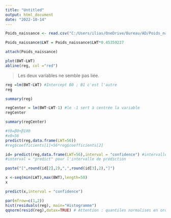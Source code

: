```yaml
---
title: "Untitled"
output: html_document
date: "2022-10-14"
---
```


```r
Poids_naissance <- read.csv("C:/Users/ilias/OneDrive/Bureau/AD/Poids_naissance.txt", sep=";")
```

```r
Poids_naissance$LWT = Poids_naissance$LWT*0.45359237 
```

```r
attach(Poids_naissance)
```

```r
plot(BWT~LWT)
abline(reg, col ="red")
```

> Les deux variables ne semble pas liée.

```r
reg =lm(BWT~LWT) #Intercept B0 ; B1 c'est l'autre
reg
```

```r
summary(reg)
```
```r
regCenter = lm(BWT~LWT-1) #le -1 sert à centrée la variable 
regCenter
```



```r
summary(regCenter)
```

```r
#Y0=β0+β1X0  
#x0=56
predict(reg,data.frame(LWT=56))
#reg$coefficients[1]+56*reg$coefficients[2]
```

```r
id= predict(reg,data.frame(LWT=56),interval = "confidence") #intervalle de confiance
#interval = "predict" pour l'intervalle de prédiction

paste("[",round(id[2],2),",",round(id[3],2),"]")
```
```r
x <-seq(min(LWT),max(BWT),length=50)
x
```


```r
predict(x,interval = "confidence")
```


```r
par(mfrow=c(1,2))
hist(residuals(reg), main="Histogramme")
qqnorm(resid(reg),datax=TRUE) # Attention : quantiles normalises en ordonnee
```















